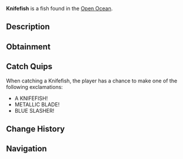 {{FishInfobox
|image          = Knifefish.png
|rarity         = Legendary
|sea            = Second Sea
|location       = [[Open Ocean]]
|sublocation    = 
|sources        = Fishing Rod
|radar_location = 
|prog_speed     = -38
|xp             = 690
|weather        = Foggy
|time           = Night
|season         = Spring
|bait           = Lagoon Leech
|base_weight    = 170
|base_value     = 1380
|weight_range   = 100
|base_chance    = 26
|base_resil     = 28
}}
'''Knifefish''' is a {{Rarity|Legendary}} fish found in the [[Open Ocean]].

== Description ==
{{Description|A metallic black fish with blue accents and fins, slicing through the water.|Bestiary Entry}}

== Obtainment ==
{{Description|It cuts where the fog blinds all.|Bestiary Hint}}
{{Fish Availability|
Open Ocean
Open Ocean/Sea Leviathan
|top_rods      = 
Steady Rod\78992.6\117740.83;
Frostfire Rod\72295.64\112877.94;
Krampus's Rod\63019.65\138688.96;
Magma Rod\61292.16\140915;
Free Spirit Rod\52457.76\113548.57;
Fast Rod\41827.71\145018.63;
Resourceful Rod\41676.49\144079.01;
Candy Cane Rod\41548.66\133272.36;
Buddy Bond Rod\32833.06\125763.57;
Trident Rod\41265.49\79213.62;
Verdant Shear Rod\38293.72\120943.56;
Blazebringer Rod\36570.5\102791.65;
No-Life Rod\28145.97\67668.58;
Ethereal Prism Rod\25331.34\70434.32;
Seraphic Rod\25091.35\69652.15;
Rod Of The Exalted One\23655.77\66004.25;
Rod Of The Forgotten Fang\23612.16\65459.41;
Challenger's Rod\23407.91\64262.8;
Rod Of The Depths\23038.59\63609.83;
Volcanic Rod\22356.55\61065.8;
Depthseeker Rod\22322.07\60196.02;
Zeus Rod\22229.7\60719.33;
Avalanche Rod\22086.67\59418.03
|recommended   = Free Spirit Rod
}}

== Catch Quips ==
When catching a Knifefish, the player has a chance to make one of the following exclamations:
* A KNIFEFISH!
* METALLIC BLADE!
* BLUE SLASHER!

== Change History ==
{{Change History|{{subst:Current Version}}}}

== Navigation ==
{{Fish Navbox|Open Ocean}}